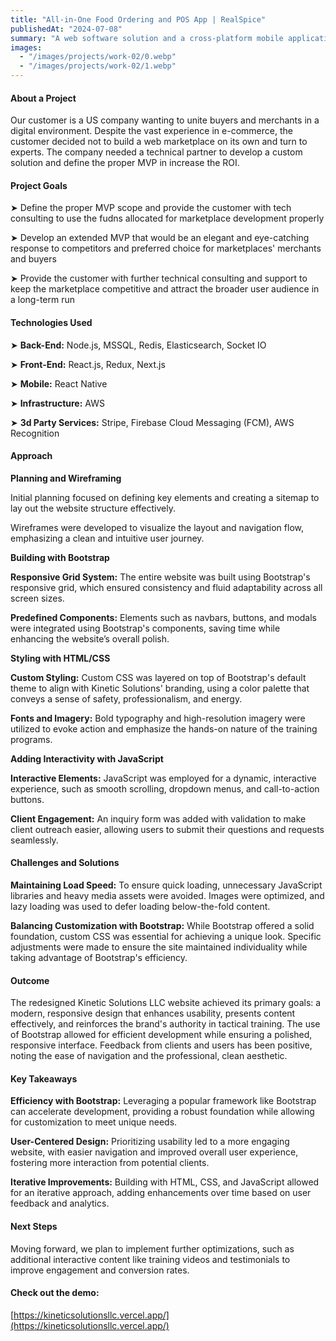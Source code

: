 ```yaml
---
title: "All-in-One Food Ordering and POS App | RealSpice"
publishedAt: "2024-07-08"
summary: "A web software solution and a cross-platform mobile application for a Food Deliver working in the US and European area"
images:
  - "/images/projects/work-02/0.webp"
  - "/images/projects/work-02/1.webp"
---
```


#### About a Project

Our customer is a US company wanting to unite buyers and merchants in a digital environment. Despite the vast experience in e-commerce, the customer decided not to build a web marketplace on its own and turn to experts. The company needed a technical partner to develop a custom solution and define the proper MVP in increase the ROI.

#### Project Goals

➤ Define the proper MVP scope and provide the customer with tech consulting to use the fudns allocated for marketplace development properly

➤ Develop an extended MVP that would be an elegant and eye-catching response to competitors and preferred choice for marketplaces' merchants and buyers

➤ Provide the customer with further technical consulting and support to keep the marketplace competitive and attract the broader user audience in a long-term run

#### Technologies Used

➤ **Back-End:** Node.js, MSSQL, Redis, Elasticsearch, Socket IO

➤ **Front-End:** React.js, Redux, Next.js

➤ **Mobile:** React Native

➤ **Infrastructure:** AWS

➤ **3d Party Services:** Stripe, Firebase Cloud Messaging (FCM), AWS Recognition

#### Approach

**Planning and Wireframing**

Initial planning focused on defining key elements and creating a sitemap to lay out the website structure effectively.

Wireframes were developed to visualize the layout and navigation flow, emphasizing a clean and intuitive user journey.

**Building with Bootstrap**

**Responsive Grid System:** The entire website was built using Bootstrap's responsive grid, which ensured consistency and fluid adaptability across all screen sizes.

**Predefined Components:** Elements such as navbars, buttons, and modals were integrated using Bootstrap's components, saving time while enhancing the website’s overall polish.

**Styling with HTML/CSS**

**Custom Styling:** Custom CSS was layered on top of Bootstrap's default theme to align with Kinetic Solutions' branding, using a color palette that conveys a sense of safety, professionalism, and energy.

**Fonts and Imagery:** Bold typography and high-resolution imagery were utilized to evoke action and emphasize the hands-on nature of the training programs.

**Adding Interactivity with JavaScript**

**Interactive Elements:** JavaScript was employed for a dynamic, interactive experience, such as smooth scrolling, dropdown menus, and call-to-action buttons.

**Client Engagement:** An inquiry form was added with validation to make client outreach easier, allowing users to submit their questions and requests seamlessly.

#### Challenges and Solutions

**Maintaining Load Speed:** To ensure quick loading, unnecessary JavaScript libraries and heavy media assets were avoided. Images were optimized, and lazy loading was used to defer loading below-the-fold content.

**Balancing Customization with Bootstrap:** While Bootstrap offered a solid foundation, custom CSS was essential for achieving a unique look. Specific adjustments were made to ensure the site maintained individuality while taking advantage of Bootstrap's efficiency.

#### Outcome

The redesigned Kinetic Solutions LLC website achieved its primary goals: a modern, responsive design that enhances usability, presents content effectively, and reinforces the brand's authority in tactical training. The use of Bootstrap allowed for efficient development while ensuring a polished, responsive interface. Feedback from clients and users has been positive, noting the ease of navigation and the professional, clean aesthetic.

#### Key Takeaways

**Efficiency with Bootstrap:** Leveraging a popular framework like Bootstrap can accelerate development, providing a robust foundation while allowing for customization to meet unique needs.

**User-Centered Design:** Prioritizing usability led to a more engaging website, with easier navigation and improved overall user experience, fostering more interaction from potential clients.

**Iterative Improvements:** Building with HTML, CSS, and JavaScript allowed for an iterative approach, adding enhancements over time based on user feedback and analytics.

#### Next Steps

Moving forward, we plan to implement further optimizations, such as additional interactive content like training videos and testimonials to improve engagement and conversion rates.

#### Check out the demo:

[https://kineticsolutionsllc.vercel.app/](https://kineticsolutionsllc.vercel.app/)
